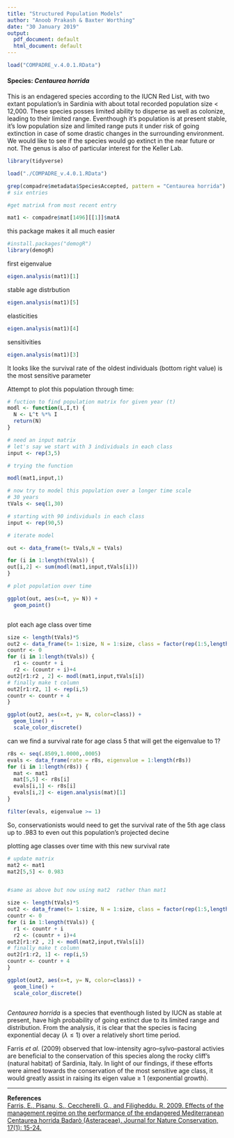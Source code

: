 ---
title: "Structured Population Models"
author: "Anoob Prakash & Baxter Worthing"
date: "30 January 2019"
output:
  pdf_document: default
  html_document: default
---

```{r}
load("COMPADRE_v.4.0.1.RData")

```

#### Species: *Centaurea horrida*

This is an endagered species according to the IUCN Red List, with two extant population's in Sardinia with about total recorded population size < 12,000. These species posses limited ability to disperse as well as colonize, leading to their limited range. Eventhough it's population is at present stable, it's low population size and limited range puts it under risk of going extinction in case of some drastic changes in the surrounding environment. We would like to see if the species would go extinct in the near future or not. The genus is also of particular interest for the Keller Lab. 

```{r}

library(tidyverse)

load("./COMPADRE_v.4.0.1.RData")

grep(compadre$metadata$SpeciesAccepted, pattern = "Centaurea horrida") 
# six entries

#get matrixA from most recent entry 

mat1 <- compadre$mat[1496][[1]]$matA

```
this package makes it all much easier 
```{r}

#install.packages("demogR")
library(demogR)

```
first eigenvalue
```{r}
eigen.analysis(mat1)[1]

```
stable age distrbution
```{r}
eigen.analysis(mat1)[5]
```

elasticities
```{r}
eigen.analysis(mat1)[4]
```

sensitivities

```{r}
eigen.analysis(mat1)[3]
```
It looks like the survival rate of the oldest individuals (bottom right value) is the most sensitive parameter

Attempt to plot this population through time:
```{r}
# fuction to find population matrix for given year (t)
modl <- function(L,I,t) {
  N <- L^t %*% I
  return(N)
}

# need an input matrix
# let's say we start with 3 individuals in each class
input <- rep(3,5)

# trying the function

modl(mat1,input,1)
```

```{r}
# now try to model this population over a longer time scale
# 30 years
tVals <- seq(1,30)

# starting with 90 individuals in each class
input <- rep(90,5)

# iterate model

out <- data_frame(t= tVals,N = tVals)

for (i in 1:length(tVals)) {
out[i,2] <- sum(modl(mat1,input,tVals[i]))
}

# plot population over time

ggplot(out, aes(x=t, y= N)) +
  geom_point() 



```

plot each age class over time

```{r}


size <- length(tVals)*5
out2 <- data_frame(t= 1:size, N = 1:size, class = factor(rep(1:5,length(tVals))))
countr <- 0
for (i in 1:length(tVals)) {
  r1 <- countr + i
  r2 <- (countr + i)+4
out2[r1:r2 , 2] <- modl(mat1,input,tVals[i])
# finally make t column
out2[r1:r2, 1] <- rep(i,5)
countr <- countr + 4
}

ggplot(out2, aes(x=t, y= N, color=class)) +
  geom_line() +
  scale_color_discrete()
```

can we find a survival rate for age class 5 that will get the eigenvalue to 1?


```{r}
r8s <- seq(.8509,1.0000,.0005)
evals <- data_frame(rate = r8s, eigenvalue = 1:length(r8s))
for (i in 1:length(r8s)) {
  mat <- mat1
  mat[5,5] <- r8s[i]
  evals[i,1] <- r8s[i]
  evals[i,2] <- eigen.analysis(mat)[1]
}

filter(evals, eigenvalue >= 1)
```


So, conservationists would need to get the survival rate of the 5th age class up to .983 to even out this population's projected decine


plotting age classes over time with this new survival rate 
```{r}

# update matrix
mat2 <- mat1
mat2[5,5] <- 0.983


#same as above but now using mat2  rather than mat1

size <- length(tVals)*5
out2 <- data_frame(t= 1:size, N = 1:size, class = factor(rep(1:5,length(tVals))))
countr <- 0
for (i in 1:length(tVals)) {
  r1 <- countr + i
  r2 <- (countr + i)+4
out2[r1:r2 , 2] <- modl(mat2,input,tVals[i])
# finally make t column
out2[r1:r2, 1] <- rep(i,5)
countr <- countr + 4
}

ggplot(out2, aes(x=t, y= N, color=class)) +
  geom_line() +
  scale_color_discrete()



```

*Centaurea horrida* is a species that eventhough listed by IUCN as stable at present, have high probability of going extinct due to its limited range and distribution. From the analysis, it is clear that the species is facing exponential decay ($\lambda \leq 1$) over a relatively short time period.  

Farris *et al.* (2009) observed that low-intensity agro–sylvo–pastoral activies are beneficial to the conservation of this species along the rocky cliff's (natural habitat) of Sardinia, Italy. In light of our findings, if these efforts were aimed towards the conservation of the most sensitive age class, it would greatly assist in raising its eigen value $\geq$ 1 (exponential growth). 

***  

**References**  
[Farris, E., Pisanu, S., Ceccherelli, G., and Filigheddu. R. 2009. Effects of the management regime on the performance of the endangered Mediterranean Centaurea horrida Badarò (Asteraceae). Journal for Nature Conservation, 17(1): 15-24.](https://www.sciencedirect.com/science/article/pii/S1617138108000472)
